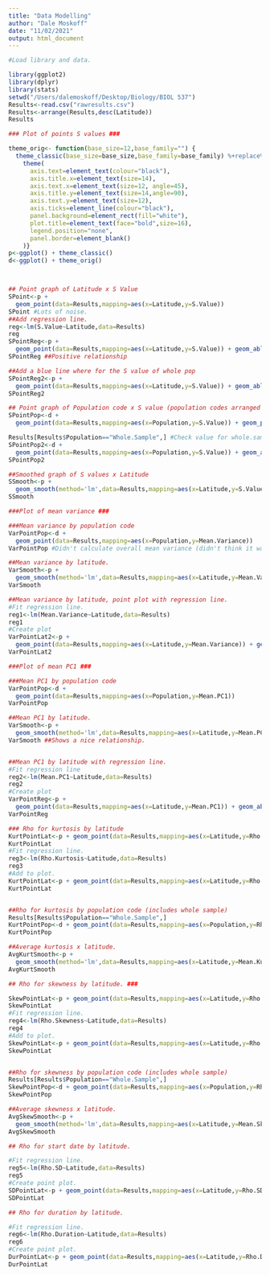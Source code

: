 ```yaml
---
title: "Data Modelling"
author: "Dale Moskoff"
date: "11/02/2021"
output: html_document
---
```


```r
#Load library and data.

library(ggplot2)
library(dplyr)
library(stats)
setwd("/Users/dalemoskoff/Desktop/Biology/BIOL 537")
Results<-read.csv("rawresults.csv")
Results<-arrange(Results,desc(Latitude)) 
Results
```

```r
### Plot of points S values ###

theme_orig<- function(base_size=12,base_family="") {
  theme_classic(base_size=base_size,base_family=base_family) %+replace%
    theme(
      axis.text=element_text(colour="black"),
      axis.title.x=element_text(size=14),
      axis.text.x=element_text(size=12, angle=45),
      axis.title.y=element_text(size=14,angle=90),
      axis.text.y=element_text(size=12),
      axis.ticks=element_line(colour="black"),
      panel.background=element_rect(fill="white"),
      plot.title=element_text(face="bold",size=16),
      legend.position="none",
      panel.border=element_blank()
    )}
p<-ggplot() + theme_classic()
d<-ggplot() + theme_orig()



## Point graph of Latitude x S Value
SPoint<-p +
  geom_point(data=Results,mapping=aes(x=Latitude,y=S.Value))
SPoint #Lots of noise.
##Add regression line.
reg<-lm(S.Value~Latitude,data=Results)
reg
SPointReg<-p +
  geom_point(data=Results,mapping=aes(x=Latitude,y=S.Value)) + geom_abline(intercept=0.35199,slope=0.00996,colour="red")
SPointReg ##Positive relationship 

##Add a blue line where for the S value of whole pop
SPointReg2<-p +
  geom_point(data=Results,mapping=aes(x=Latitude,y=S.Value)) + geom_abline(intercept=0.35199,slope=0.00996,colour="red") + geom_abline(intercept=0.67726,slope=0,colour="blue")
SPointReg2

## Point graph of Population code x S value (population codes arranged in order of descending latitude)
SPointPop<-d +
  geom_point(data=Results,mapping=aes(x=Population,y=S.Value)) + geom_point(data=Results[Results$Population=="Whole.Sample",],mapping=aes(x=Population, y=S.Value), colour="red") ##Population codes are in order of descending latitude, and this graph includes the whole population.

Results[Results$Population=="Whole.Sample",] #Check value for whole.sample.
SPointPop2<-d +
  geom_point(data=Results,mapping=aes(x=Population,y=S.Value)) + geom_abline(intercept=0.67726,slope=0,colour="blue") ##Same graph as above but with a blue line indicating the whole sample S value. 
SPointPop2

##Smoothed graph of S values x Latitude
SSmooth<-p +
  geom_smooth(method='lm',data=Results,mapping=aes(x=Latitude,y=S.Value))
SSmooth
```

```r
###Plot of mean variance ###

###Mean variance by population code
VarPointPop<-d +
  geom_point(data=Results,mapping=aes(x=Population,y=Mean.Variance))
VarPointPop #Didn't calculate overall mean variance (didn't think it was interesting/informative) so this plot is pretty useless since its by population code. 

##Mean variance by latitude.
VarSmooth<-p +
  geom_smooth(method='lm',data=Results,mapping=aes(x=Latitude,y=Mean.Variance))
VarSmooth

##Mean variance by latitude, point plot with regression line.
#Fit regression line.
reg1<-lm(Mean.Variance~Latitude,data=Results)
reg1
#Create plot
VarPointLat2<-p +
  geom_point(data=Results,mapping=aes(x=Latitude,y=Mean.Variance)) + geom_abline(intercept=3.80e-02,slope=-7.51e-05,colour="red")
VarPointLat2
```
```r
###Plot of mean PC1 ###

###Mean PC1 by population code
VarPointPop<-d +
  geom_point(data=Results,mapping=aes(x=Population,y=Mean.PC1))
VarPointPop

##Mean PC1 by latitude.
VarSmooth<-p +
  geom_smooth(method='lm',data=Results,mapping=aes(x=Latitude,y=Mean.PC1))
VarSmooth ##Shows a nice relationship.


##Mean PC1 by latitude with regression line.
#Fit regression line
reg2<-lm(Mean.PC1~Latitude,data=Results)
reg2
#Create plot
VarPointReg<-p +
  geom_point(data=Results,mapping=aes(x=Latitude,y=Mean.PC1)) + geom_abline(intercept= 15.511,slope=-0.353,colour="red")
VarPointReg
```

```r
### Rho for kurtosis by latitude 
KurtPointLat<-p + geom_point(data=Results,mapping=aes(x=Latitude,y=Rho.Kurtosis))
KurtPointLat
#Fit regression line.
reg3<-lm(Rho.Kurtosis~Latitude,data=Results)
reg3
#Add to plot.
KurtPointLat<-p + geom_point(data=Results,mapping=aes(x=Latitude,y=Rho.Kurtosis)) + geom_abline(intercept=-0.28898,slope=0.00836,colour="red")
KurtPointLat


##Rho for kurtosis by population code (includes whole sample)
Results[Results$Population=="Whole.Sample",]
KurtPointPop<-d + geom_point(data=Results,mapping=aes(x=Population,y=Rho.Kurtosis)) + geom_abline(intercept=0.0272954,slope=0,colour="blue")
KurtPointPop

##Average kurtosis x latitude.
AvgKurtSmooth<-p +
  geom_smooth(method='lm',data=Results,mapping=aes(x=Latitude,y=Mean.Kurtosis))
AvgKurtSmooth
```


```r
## Rho for skewness by latitude. ###

SkewPointLat<-p + geom_point(data=Results,mapping=aes(x=Latitude,y=Rho.Skewness))
SkewPointLat
#Fit regression line.
reg4<-lm(Rho.Skewness~Latitude,data=Results)
reg4
#Add to plot.
SkewPointLat<-p + geom_point(data=Results,mapping=aes(x=Latitude,y=Rho.Skewness)) + geom_abline(intercept=-0.16458,slope=0.00544,colour="red")
SkewPointLat


##Rho for skewness by population code (includes whole sample)
Results[Results$Population=="Whole.Sample",]
SkewPointPop<-d + geom_point(data=Results,mapping=aes(x=Population,y=Rho.Skewness)) + geom_abline(intercept=0.00502939,slope=0,colour="blue")
SkewPointPop

##Average skewness x latitude.
AvgSkewSmooth<-p +
  geom_smooth(method='lm',data=Results,mapping=aes(x=Latitude,y=Mean.Skewness))
AvgSkewSmooth
```

```r
## Rho for start date by latitude. 

#Fit regression line.
reg5<-lm(Rho.SD~Latitude,data=Results)
reg5
#Create point plot.
SDPointLat<-p + geom_point(data=Results,mapping=aes(x=Latitude,y=Rho.SD)) + geom_abline(intercept=0.08555,slope=0.00105,colour="red") ##One outlier point (rho>1) is making this plot hard to interpret. I will remove this point for now.
SDPointLat

```

```r
## Rho for duration by latitude. 

#Fit regression line.
reg6<-lm(Rho.Duration~Latitude,data=Results)
reg6
#Create point plot.
DurPointLat<-p + geom_point(data=Results,mapping=aes(x=Latitude,y=Rho.Duration)) + geom_abline(intercept=-0.09373,slope=0.00445,colour="red")
DurPointLat
```

```r



```